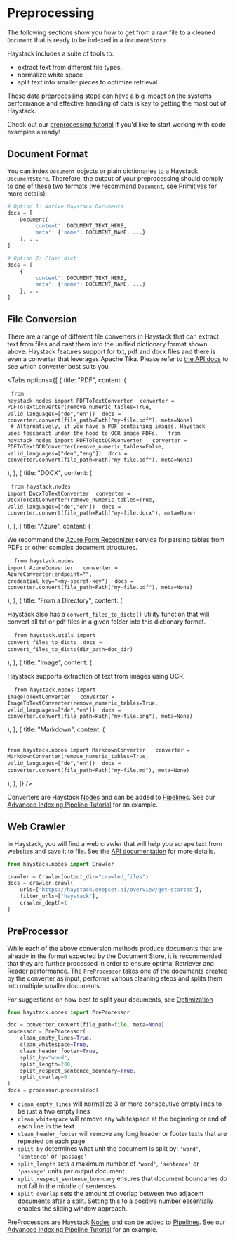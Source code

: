 # Preprocessing
The following sections show you how to get from a raw file to a cleaned `Document` that is ready to be indexed in a `DocumentStore`.

Haystack includes a suite of tools to:

- extract text from different file types,
- normalize white space
- split text into smaller pieces to optimize retrieval

These data preprocessing steps can have a big impact on the systems performance
and effective handling of data is key to getting the most out of Haystack.

<div className="max-w-xl bg-yellow-light-theme border-l-8 border-yellow-dark-theme px-6 pt-6 pb-4 my-4 rounded-md dark:bg-yellow-900">

Check out our [preprocessing tutorial](/tutorials/train-dpr) if you'd like to start working with code examples already!

</div>

## Document Format

You can index `Document` objects or plain dictionaries to a Haystack `DocumentStore`. Therefore, the output of your preprocessing should comply to one of these two formats (we recommend `Document`, see [Primitives](/components/primitives) for more details): 

```python
# Option 1: Native Haystack Documents
docs = [
    Document(
        'content': DOCUMENT_TEXT_HERE,
        'meta': {'name': DOCUMENT_NAME, ...}
    ), ...
]

# Option 2: Plain dict
docs = [
    {
        'content': DOCUMENT_TEXT_HERE,
        'meta': {'name': DOCUMENT_NAME, ...}
    }, ...
]

```

<div style={{ marginBottom: "3rem" }} />

## File Conversion

There are a range of different file converters in Haystack that
can extract text from files and cast them into the unified dictionary format shown above.
Haystack features support for txt, pdf and docx files and there is even a converter that leverages Apache Tika.
Please refer to [the API docs](/reference/file-converters) to see which converter best suits you.

<Tabs
  options={[
    {
      title: "PDF",
      content: (
        <pre>
          <code>from haystack.nodes import PDFToTextConverter</code>
          <code>
            converter = PDFToTextConverter(remove_numeric_tables=True,
            valid_languages=["de","en"])
          </code>
          <code>docs = converter.convert(file_path=Path("my-file.pdf"), meta=None)</code>
          <code>
            # Alternatively, if you have a PDF containing images, Haystack uses tessaract under the hood to OCR image PDFs.
          </code>
          <code>
            from haystack.nodes import PDFToTextOCRConverter
          </code>
          <code>
            converter = PDFToTextOCRConverter(remove_numeric_tables=False,
            valid_languages=["deu","eng"])
          </code>
          <code>docs = converter.convert(file_path=Path("my-file.pdf"), meta=None)</code>
        </pre>
      ),
    },
    {
      title: "DOCX",
      content: (
        <pre>
          <code>from haystack.nodes import DocxToTextConverter</code>
          <code>
            converter = DocxToTextConverter(remove_numeric_tables=True,
            valid_languages=["de","en"])
          </code>
          <code>docs = converter.convert(file_path=Path("my-file.docx"), meta=None)</code>
        </pre>
      ),
    },
     {
      title: "Azure",
      content: (
        <div>
          <p>
            We recommend the [Azure Form Recognizer](https://azure.microsoft.com/en-us/services/form-recognizer/) service for parsing tables from PDFs or other complex document structures.
          </p>
          <pre>
            <code>
              from haystack.nodes import AzureConverter
            </code>
            <code>
            converter = AzureConverter(endpoint="<some-url>",
                 credential_key="<my-secret-key")
          </code>
          <code>docs = converter.convert(file_path=Path("my-file.pdf"), meta=None)</code>
          </pre>
        </div>
      ),
    },
    {
      title: "From a Directory",
      content: (
        <div>
          <p>
            Haystack also has a `convert_files_to_dicts()` utility function that
            will convert all txt or pdf files in a given folder into this
            dictionary format.
          </p>
          <pre>
            <code>
              from haystack.utils import convert_files_to_dicts
            </code>
            <code>docs = convert_files_to_dicts(dir_path=doc_dir)</code>
          </pre>
        </div>
      ),
    },
    {
      title: "Image",
      content: (
        <div>
          <p>
            Haystack supports extraction of text from images using OCR.
          </p>
          <pre>
            <code>
              from haystack.nodes import ImageToTextConverter
            </code>
            <code>
            converter = ImageToTextConverter(remove_numeric_tables=True,
            valid_languages=["de","en"])
          </code>
          <code>docs = converter.convert(file_path=Path("my-file.png"), meta=None)</code>
          </pre>
        </div>
      ),
    },
                         {
      title: "Markdown",
      content: (
        <div>
          <pre>
            <code>
              from haystack.nodes import MarkdownConverter
            </code>
            <code>
            converter = MarkdownConverter(remove_numeric_tables=True,
            valid_languages=["de","en"])
          </code>
          <code>docs = converter.convert(file_path=Path("my-file.md"), meta=None)</code>
          </pre>
        </div>
      ),
    },
  ]}
/>

<div style={{ marginBottom: "3rem" }} />

Converters are Haystack [Nodes](/components/nodes) and can be added to [Pipelines](/components/pipelines).
See our [Advanced Indexing Pipeline Tutorial](/tutorials/doc-class-index) for an example.

## Web Crawler

In Haystack, you will find a web crawler that will help you scrape text from websites and save it to file.
See the [API documentation](https://haystack.deepset.ai/reference/crawler) for more details.

```python
from haystack.nodes import Crawler

crawler = Crawler(output_dir="crawled_files")
docs = crawler.crawl(
    urls=["https://haystack.deepset.ai/overview/get-started"],
    filter_urls=["haystack"],
    crawler_depth=1
)
```

<div style={{ marginBottom: "3rem" }} />

## PreProcessor

While each of the above conversion methods produce documents that are already in the format expected by the Document Store,
it is recommended that they are further processed in order to ensure optimal Retriever and Reader performance.
The `PreProcessor` takes one of the documents created by the converter as input,
performs various cleaning steps and splits them into multiple smaller documents.

For suggestions on how best to split your documents, see [Optimization](/guides/optimization)

```python
from haystack.nodes import PreProcessor

doc = converter.convert(file_path=file, meta=None)
processor = PreProcessor(
    clean_empty_lines=True,
    clean_whitespace=True,
    clean_header_footer=True,
    split_by="word",
    split_length=200,
    split_respect_sentence_boundary=True,
    split_overlap=0
)
docs = processor.process(doc)
```

- `clean_empty_lines` will normalize 3 or more consecutive empty lines to be just a two empty lines
- `clean_whitespace` will remove any whitespace at the beginning or end of each line in the text
- `clean_header_footer` will remove any long header or footer texts that are repeated on each page
- `split_by` determines what unit the document is split by: `'word'`, `'sentence'` or `'passage'`
- `split_length` sets a maximum number of `'word'`, `'sentence'` or `'passage'` units per output document
- `split_respect_sentence_boundary` ensures that document boundaries do not fall in the middle of sentences
- `split_overlap` sets the amount of overlap between two adjacent documents after a split. Setting this to a positive number essentially enables the sliding window approach.

PreProcessors are Haystack [Nodes](/components/nodes) and can be added to [Pipelines](/components/pipelines).
See our [Advanced Indexing Pipeline Tutorial](/tutorials/doc-class-index) for an example.
